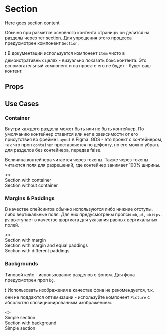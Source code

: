 
<Meta title="Components / Layout / Section" component={Section} />

# Section

<Story name="Knobs">
    <Section
        container={boolean('container', true)}
        mb={number('mb', 0, {
            min: 0,
            max: 160,
            step: 4,
        })}
        pt={number('pt', 0, {
            min: 0,
            max: 160,
            step: 4,
        })}
        pb={number('pb', 0, {
            min: 0,
            max: 160,
            step: 4,
        })}
        bg={color('bg', '#fff')}
    >
        <Item>Here goes section content</Item>
    </Section>
</Story>

Обычно при разметке основного контента страницы он делится на разделы через тег section. Для упрощения этого процесса предусмотрен компонент `Section`.

❗️ В документации используется компонент `Item` чисто в демонстративных целях - визуально показать бокс контента. Это вспомогательный компонент и на проекте его не будет - будет ваш контент.

## Props

<Props of={Section} />

## Use Cases

### Container

Внутри каждого раздела может быть или не быть контейнер. По умолчанию контейнер ставится или нет в зависимости от его присутствия во фрейме `Layout` в Figma. GDS - это проект с контейнером, так что проп `container` проставляется по дефолту, но его можно убрать для разделов без контейнера, передав false.

Величина контейнера читается через токены. Также через токены читаются поля для разрешений, где контейнер занимает 100% ширины.

<Preview>
    <Story name="Container">
        <>
            <Section mb={scale(2)}>
                <Item>Section with container</Item>
            </Section>
            <Section container={false}>
                <Item>Section without container</Item>
            </Section>
        </>
    </Story>
</Preview>

### Margins & Paddings

В качестве спейсингов обычно используются либо нижние отступы, либо вертикальные поля. Для них предусмотрены пропсы `mb`, `pt`, `pb` и `pv`. `pv` выступает в качестве шортката для указания равных вертикальных полей.

<Preview>
    <Story name="Margins & Paddings">
        <>
            <Section mb={scale(2)}>
                <Item>Section with margin</Item>
            </Section>
            <Section mb={scale(2)} pv={scale(2)}>
                <Item>Section with margin and equal paddings</Item>
            </Section>
            <Section pt={scale(4)} pb={scale(2)}>
                <Item>Section with different paddings</Item>
            </Section>
        </>
    </Story>
</Preview>

### Backgrounds

Типовой кейс - использование разделов с фоном. Для фона предусмотрен проп `bg`.

❗️ Использовать изображения в качестве фона не рекомендуется, т.к. они не поддаются оптимизации - используйте компонент `Picture` с абсолютно спозиционированным изображением.

<Preview>
    <Story name="Backgrounds">
        <>
            <Section mb={scale(2)}>
                <Item>Simple section</Item>
            </Section>
            <Section mb={scale(2)} pv={scale(2)} bg={baseTheme.colors.grey20}>
                <Item>Section with background</Item>
            </Section>
            <Section>
                <Item>Simple section</Item>
            </Section>
        </>
    </Story>
</Preview>
